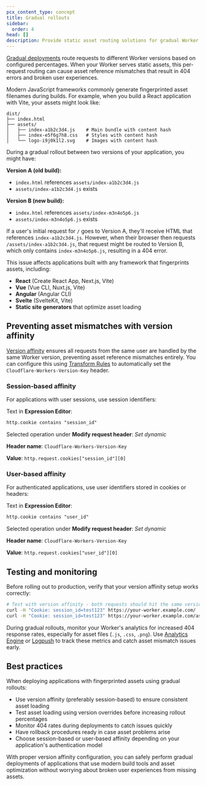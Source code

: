 ```yaml
---
pcx_content_type: concept
title: Gradual rollouts
sidebar:
  order: 4
head: []
description: Provide static asset routing solutions for gradual Worker deployments.
---
```



[Gradual deployments](/workers/configuration/versions-and-deployments/gradual-deployments/) route requests to different Worker versions based on configured percentages. When your Worker serves static assets, this per-request routing can cause asset reference mismatches that result in 404 errors and broken user experiences.

Modern JavaScript frameworks commonly generate fingerprinted asset filenames during builds. For example, when you build a React application with Vite, your assets might look like:

```
dist/
├── index.html
├── assets/
│   ├── index-a1b2c3d4.js    # Main bundle with content hash
│   ├── index-e5f6g7h8.css   # Styles with content hash
│   └── logo-i9j0k1l2.svg    # Images with content hash
```

During a gradual rollout between two versions of your application, you might have:

**Version A (old build):**

- `index.html` references `assets/index-a1b2c3d4.js`
- `assets/index-a1b2c3d4.js` exists

**Version B (new build):**

- `index.html` references `assets/index-m3n4o5p6.js`
- `assets/index-m3n4o5p6.js` exists

If a user's initial request for `/` goes to Version A, they'll receive HTML that references `index-a1b2c3d4.js`. However, when their browser then requests `/assets/index-a1b2c3d4.js`, that request might be routed to Version B, which only contains `index-m3n4o5p6.js`, resulting in a 404 error.

This issue affects applications built with any framework that fingerprints assets, including:

- **React** (Create React App, Next.js, Vite)
- **Vue** (Vue CLI, Nuxt.js, Vite)
- **Angular** (Angular CLI)
- **Svelte** (SvelteKit, Vite)
- **Static site generators** that optimize asset loading

## Preventing asset mismatches with version affinity

[Version affinity](/workers/configuration/versions-and-deployments/gradual-deployments/#version-affinity) ensures all requests from the same user are handled by the same Worker version, preventing asset reference mismatches entirely. You can configure this using [Transform Rules](/rules/transform/request-header-modification/) to automatically set the `Cloudflare-Workers-Version-Key` header.

### Session-based affinity

For applications with user sessions, use session identifiers:

<Example>

Text in **Expression Editor**:

```txt
http.cookie contains "session_id"
```

Selected operation under **Modify request header**: _Set dynamic_

**Header name**: `Cloudflare-Workers-Version-Key`

**Value**: `http.request.cookies["session_id"][0]`

</Example>

### User-based affinity

For authenticated applications, use user identifiers stored in cookies or headers:

<Example>

Text in **Expression Editor**:

```txt
http.cookie contains "user_id"
```

Selected operation under **Modify request header**: _Set dynamic_

**Header name**: `Cloudflare-Workers-Version-Key`

**Value**: `http.request.cookies["user_id"][0]`

</Example>

## Testing and monitoring

Before rolling out to production, verify that your version affinity setup works correctly:

```bash
# Test with version affinity - both requests should hit the same version
curl -H "Cookie: session_id=test123" https://your-worker.example.com/
curl -H "Cookie: session_id=test123" https://your-worker.example.com/assets/index.js
```

During gradual rollouts, monitor your Worker's analytics for increased 404 response rates, especially for asset files (`.js`, `.css`, `.png`). Use [Analytics Engine](/analytics/analytics-engine/) or [Logpush](/workers/observability/logs/logpush/) to track these metrics and catch asset mismatch issues early.

## Best practices

When deploying applications with fingerprinted assets using gradual rollouts:

- Use version affinity (preferably session-based) to ensure consistent asset loading
- Test asset loading using version overrides before increasing rollout percentages
- Monitor 404 rates during deployments to catch issues quickly
- Have rollback procedures ready in case asset problems arise
- Choose session-based or user-based affinity depending on your application's authentication model

With proper version affinity configuration, you can safely perform gradual deployments of applications that use modern build tools and asset optimization without worrying about broken user experiences from missing assets.
